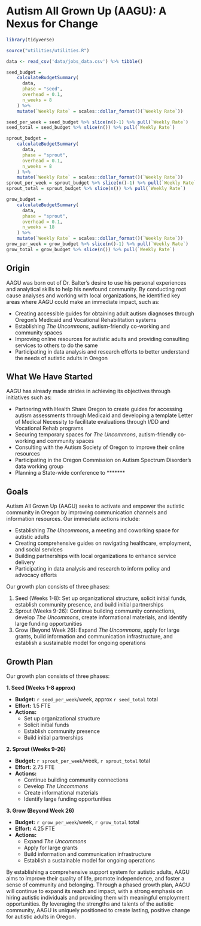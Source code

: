 # Autism All Grown Up (AAGU): A Nexus for Change {#sec-aagu}

```r
library(tidyverse)

source("utilities/utilities.R")

data <- read_csv('data/jobs_data.csv') %>% tibble()

seed_budget = 
    calculateBudgetSummary(
      data,
      phase = "seed",
      overhead = 0.1,
      n_weeks = 8
    ) %>% 
    mutate(`Weekly Rate` = scales::dollar_format()(`Weekly Rate`))

seed_per_week = seed_budget %>% slice(n()-1) %>% pull(`Weekly Rate`)
seed_total = seed_budget %>% slice(n()) %>% pull(`Weekly Rate`)

sprout_budget = 
    calculateBudgetSummary(
      data,
      phase = "sprout",
      overhead = 0.1,
      n_weeks = 8
    ) %>% 
    mutate(`Weekly Rate` = scales::dollar_format()(`Weekly Rate`))
sprout_per_week = sprout_budget %>% slice(n()-1) %>% pull(`Weekly Rate`)
sprout_total = sprout_budget %>% slice(n()) %>% pull(`Weekly Rate`)

grow_budget = 
    calculateBudgetSummary(
      data,
      phase = "sprout",
      overhead = 0.1,
      n_weeks = 18
    ) %>% 
    mutate(`Weekly Rate` = scales::dollar_format()(`Weekly Rate`))
grow_per_week = grow_budget %>% slice(n()-1) %>% pull(`Weekly Rate`)
grow_total = grow_budget %>% slice(n()) %>% pull(`Weekly Rate`)
```


## Origin {#sec-aagu_origin}

AAGU was born out of Dr. Balter's desire to use his personal experiences and analytical skills to help his newfound community. By conducting root cause analyses and working with local organizations, he identified key areas where AAGU could make an immediate impact, such as:

-   Creating accessible guides for obtaining adult autism diagnoses through Oregon's Medicaid and Vocational Rehabilitation systems
-   Establishing *The Uncommons*, autism-friendly co-working and community spaces
-   Improving online resources for autistic adults and providing consulting services to others to do the same
-   Participating in data analysis and research efforts to better understand the needs of autistic adults in Oregon

## What We Have Started {#sec-aagu_started}

AAGU has already made strides in achieving its objectives through initiatives such as:

-   Partnering with Health Share Oregon to create guides for accessing autism assessments through Medicaid and developing a template Letter of Medical Necessity to facilitate evaluations through I/DD and Vocational Rehab programs
-   Securing temporary spaces for *The Uncommons*, autism-friendly co-working and community spaces
-   Consulting with the Autism Society of Oregon to improve their online resources
-   Participating in the Oregon Commission on Autism Spectrum Disorder's data working group
-   Planning a State-wide conference to \*\*\*\*\*\*\*

## Goals {#sec-aagu_goals}

Autism All Grown Up (AAGU) seeks to activate and empower the autistic community in Oregon by improving communication channels and information resources. Our immediate actions include:

-   Establishing *The Uncommons*, a meeting and coworking space for autistic adults
-   Creating comprehensive guides on navigating healthcare, employment, and social services
-   Building partnerships with local organizations to enhance service delivery
-   Participating in data analysis and research to inform policy and advocacy efforts

Our growth plan consists of three phases:

1.  Seed (Weeks 1-8): Set up organizational structure, solicit initial funds, establish community presence, and build initial partnerships
2.  Sprout (Weeks 9-26): Continue building community connections, develop *The Uncommons*, create informational materials, and identify large funding opportunities
3.  Grow (Beyond Week 26): Expand *The Uncommons*, apply for large grants, build information and communication infrastructure, and establish a sustainable model for ongoing operations

## Growth Plan {#sec-aagu_growth_plan}

Our growth plan consists of three phases:

**1. Seed (Weeks 1-8 approx)**

-   **Budget:** `r seed_per_week`/week, approx `r seed_total` total
-   **Effort:** 1.5 FTE
-   **Actions:**
    -   Set up organizational structure
    -   Solicit initial funds
    -   Establish community presence
    -   Build initial partnerships

**2. Sprout (Weeks 9-26)**

-   **Budget:** `r sprout_per_week`/week, `r sprout_total` total
-   **Effort:** 2.75 FTE
-   **Actions:**
    -   Continue building community connections
    -   Develop *The Uncommons*
    -   Create informational materials
    -   Identify large funding opportunities

**3. Grow (Beyond Week 26)**

-   **Budget:** `r grow_per_week`/week, `r grow_total` total
-   **Effort:** 4.25 FTE
-   **Actions:**
    -   Expand *The Uncommons*
    -   Apply for large grants
    -   Build information and communication infrastructure
    -   Establish a sustainable model for ongoing operations

By establishing a comprehensive support system for autistic adults, AAGU aims to improve their quality of life, promote independence, and foster a sense of community and belonging. Through a phased growth plan, AAGU will continue to expand its reach and impact, with a strong emphasis on hiring autistic individuals and providing them with meaningful employment opportunities. By leveraging the strengths and talents of the autistic community, AAGU is uniquely positioned to create lasting, positive change for autistic adults in Oregon.

